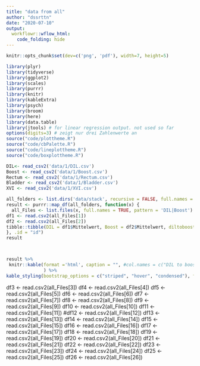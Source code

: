 ```yaml
---
title: "data from all"
author: "dssrttn"
date: "2020-07-10"
output: 
  workflowr::wflow_html:
    code_folding: hide
---
```


```r

knitr::opts_chunk$set(dev=c('png', 'pdf'), width=7, height=5)

```


```r
library(plyr)
library(tidyverse)
library(ggplot2)
library(scales)
library(purrr)
library(knitr)
library(kableExtra)
library(psych)
library(broom)
library(here)
library(data.table)
library(jtools) # for linear regression output. not used so far
options(digits=3) # zeigt nur drei Zahlenwerte an
source("code/plottheme.R")
source("code/cbPalette.R")
source("code/lineplottheme.R")
source("code/boxplottheme.R")

DIL<- read_csv2('data/1/DIL.csv')
Boost <- read_csv2('data/1/Boost.csv')
Rectum <- read_csv2('data/1/Rectum.csv')
Bladder <- read_csv2('data/1/Bladder.csv')
XVI <- read_csv2('data/1/XVI.csv')
```

```r



all_folders <- list.dirs('data/stack', recursive = FALSE, full.names = TRUE)
result <- purrr::map_df(all_folders, function(x) {
  all_Files <- list.files(x, full.names = TRUE, pattern = 'DIL|Boost')
df1 <- read.csv2(all_Files[1])
df2 <- read.csv2(all_Files[2])
tibble::tibble(DIL = df1$Mittelwert, Boost = df2$Mittelwert, diltoboost = DIL/Boost)
}, .id = "id")
result



result %>%
 knitr::kable(format ='html', caption = "", #col.names = c("DIL to boost relative relations", #"Numbers")
              ) %>%
kable_styling(bootstrap_options = c("striped", "hover", "condensed"), full_width = FALSE) 
``` 


df3 <- read.csv2(all_Files[3])
df4 <- read.csv2(all_Files[4])
df5 <- read.csv2(all_Files[5])
df6 <- read.csv2(all_Files[6])
df7 <- read.csv2(all_Files[7])
df8 <- read.csv2(all_Files[8])
df9 <- read.csv2(all_Files[9])
df10 <- read.csv2(all_Files[10])
df11 <- read.csv2(all_Files[11])
#df12 <- read.csv2(all_Files[12])
df13 <- read.csv2(all_Files[13])
df14 <- read.csv2(all_Files[14])
df15 <- read.csv2(all_Files[15])
df16 <- read.csv2(all_Files[16])
df17 <- read.csv2(all_Files[17])
df18 <- read.csv2(all_Files[18])
df19 <- read.csv2(all_Files[19])
df20 <- read.csv2(all_Files[20])
df21 <- read.csv2(all_Files[21])
df22 <- read.csv2(all_Files[22])
df23 <- read.csv2(all_Files[23])
df24 <- read.csv2(all_Files[24])
df25 <- read.csv2(all_Files[25])
df26 <- read.csv2(all_Files[26])
